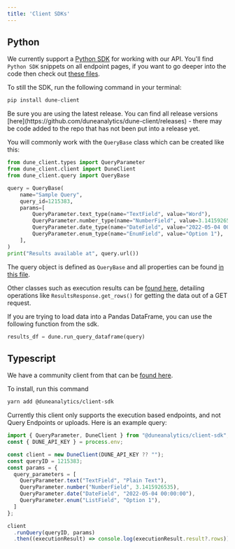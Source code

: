 ```yaml
---
title: 'Client SDKs'
---
```


## Python

We currently support a [Python SDK](https://github.com/duneanalytics/dune-client) for working with our API. You'll find `Python SDK` snippets on all endpoint pages, if you want to go deeper into the code then check out [these files](https://github.com/duneanalytics/dune-client/tree/main/dune_client/api).

To still the SDK, run the following command in your terminal:

```bash
pip install dune-client
```

<Warning>
Be sure you are using the latest release. You can find all release versions [here](https://github.com/duneanalytics/dune-client/releases) - there may be code added to the repo that has not been put into a release yet.
</Warning>

You will commonly work with the `QueryBase` class which can be created like this: 

```python
from dune_client.types import QueryParameter
from dune_client.client import DuneClient
from dune_client.query import QueryBase

query = QueryBase(
    name="Sample Query",
    query_id=1215383,
    params=[
        QueryParameter.text_type(name="TextField", value="Word"),
        QueryParameter.number_type(name="NumberField", value=3.1415926535),
        QueryParameter.date_type(name="DateField", value="2022-05-04 00:00:00"),
        QueryParameter.enum_type(name="EnumField", value="Option 1"),
    ],
)
print("Results available at", query.url())
```

The query object is defined as `QueryBase` and all properties can be found [in this file](https://github.com/duneanalytics/dune-client/blob/main/dune_client/query.py).

Other classes such as execution results can be [found here](https://github.com/duneanalytics/dune-client/blob/main/dune_client/models.py#L244C7-L244C22), detailing operations like `ResultsResponse.get_rows()` for getting the data out of a GET request.

If you are trying to load data into a Pandas DataFrame, you can use the following function from the sdk.

```python
results_df = dune.run_query_dataframe(query)
```

## Typescript

We have a community client from that can be [found here](https://www.npmjs.com/package/@duneanalytics/client-sdk).

To install, run this command 

```bash 
yarn add @duneanalytics/client-sdk
```

Currently this client only supports the execution based endpoints, and not Query Endpoints or uploads. Here is an example query:

```typescript
import { QueryParameter, DuneClient } from "@duneanalytics/client-sdk";
const { DUNE_API_KEY } = process.env;

const client = new DuneClient(DUNE_API_KEY ?? "");
const queryID = 1215383;
const params = {
  query_parameters = [
    QueryParameter.text("TextField", "Plain Text"),
    QueryParameter.number("NumberField", 3.1415926535),
    QueryParameter.date("DateField", "2022-05-04 00:00:00"),
    QueryParameter.enum("ListField", "Option 1"),
  ]
};

client
  .runQuery(queryID, params)
  .then((executionResult) => console.log(executionResult.result?.rows));
```